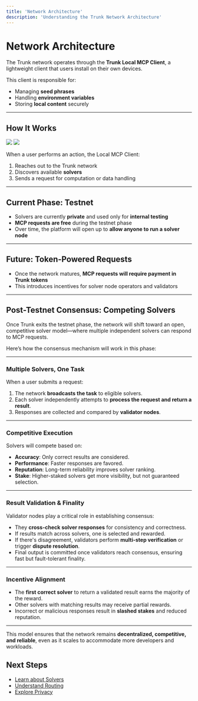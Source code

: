 ```yaml
---
title: 'Network Architecture'
description: 'Understanding the Trunk Network Architecture'
---
```


# Network Architecture


The Trunk network operates through the **Trunk Local MCP Client**, a lightweight client that users install on their own devices.

This client is responsible for:

- Managing **seed phrases**
- Handling **environment variables**
- Storing **local content** securely

---

## How It Works
<img className="block dark:hidden" src="/images/light/client-solver.png" />
<img className="hidden dark:block" src="/images/dark/client-solver.png" />


When a user performs an action, the Local MCP Client:

1. Reaches out to the Trunk network
2. Discovers available **solvers**
3. Sends a request for computation or data handling

---

## Current Phase: Testnet

- Solvers are currently **private** and used only for **internal testing**
- **MCP requests are free** during the testnet phase
- Over time, the platform will open up to **allow anyone to run a solver node**

---

## Future: Token-Powered Requests

- Once the network matures, **MCP requests will require payment in Trunk tokens**
- This introduces incentives for solver node operators and validators

---

## Post-Testnet Consensus: Competing Solvers

Once Trunk exits the testnet phase, the network will shift toward an open, competitive solver model—where multiple independent solvers can respond to MCP requests.

Here’s how the consensus mechanism will work in this phase:

---

### Multiple Solvers, One Task

When a user submits a request:

1. The network **broadcasts the task** to eligible solvers.
2. Each solver independently attempts to **process the request and return a result**.
3. Responses are collected and compared by **validator nodes**.

---

### Competitive Execution

Solvers will compete based on:

- **Accuracy**: Only correct results are considered.
- **Performance**: Faster responses are favored.
- **Reputation**: Long-term reliability improves solver ranking.
- **Stake**: Higher-staked solvers get more visibility, but not guaranteed selection.

---

### Result Validation & Finality

Validator nodes play a critical role in establishing consensus:

- They **cross-check solver responses** for consistency and correctness.
- If results match across solvers, one is selected and rewarded.
- If there's disagreement, validators perform **multi-step verification** or trigger **dispute resolution**.
- Final output is committed once validators reach consensus, ensuring fast but fault-tolerant finality.

---

### Incentive Alignment

- The **first correct solver** to return a validated result earns the majority of the reward.
- Other solvers with matching results may receive partial rewards.
- Incorrect or malicious responses result in **slashed stakes** and reduced reputation.

---

This model ensures that the network remains **decentralized, competitive, and reliable**, even as it scales to accommodate more developers and workloads.

## Next Steps

- [Learn about Solvers](/concepts/solvers)  
- [Understand Routing](/concepts/routing)  
- [Explore Privacy](/concepts/privacy)



